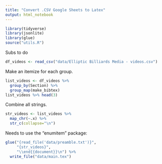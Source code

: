 ```yaml
---
title: "Convert .CSV Google Sheets to Latex"
output: html_notebook
---
```


```r
library(tidyverse)
library(jsonlite)
library(glue)
source("utils.R")
```

Subs to do


```r
df_videos <- read_csv("data/Elliptic Billiards Media - videos.csv")
```

Make an itemize for each group.

```r
list_videos <- df_videos %>%
  group_by(Section) %>%
  group_map(make_bibtex)
list_videos %>% head(3)
```

Combine all strings.

```r
str_videos <- list_videos %>%
  map_chr(~.x) %>%
  str_c(collapse="\n")
```

Needs to use the "enumitem" package:

```r
glue("{read_file('data/preamble.txt')}",
     "{str_videos}",
     "\\end{{document}}\n") %>%
  write_file("data/main.tex")
```



